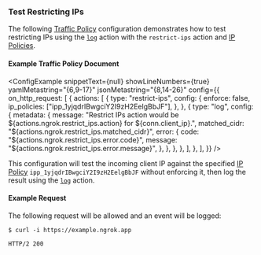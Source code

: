 
### Test Restricting IPs

The following [Traffic Policy](/docs/http/traffic-policy/)
configuration demonstrates how to test restricting IPs using the [`log`](/docs/http/traffic-policy/actions/log/)
action with the `restrict-ips` action and [IP Policies](/docs/api/resources/ip-policies/).

#### Example Traffic Policy Document

<ConfigExample
	snippetText={null}
	showLineNumbers={true}
	yamlMetastring="{6,9-17}"
	jsonMetastring="{8,14-26}"
	config={{
		on_http_request: [
			{
				actions: [
					{
						type: "restrict-ips",
						config: {
							enforce: false,
							ip_policies: ["ipp_1yjqdrIBwgciY2I9zH2EelgBbJF"],
						},
					},
					{
						type: "log",
						config: {
							metadata: {
								message:
									"Restrict IPs action would be ${actions.ngrok.restrict_ips.action} for ${conn.client_ip}.",
								matched_cidr: "${actions.ngrok.restrict_ips.matched_cidr}",
								error: {
									code: "${actions.ngrok.restrict_ips.error.code}",
									message: "${actions.ngrok.restrict_ips.error.message}",
								},
							},
						},
					},
				],
			},
		],
	}}
/>

This configuration will test the incoming client IP against the specified
[IP Policy](/docs/api/resources/ip-policies/) `ipp_1yjqdrIBwgciY2I9zH2EelgBbJF`
without enforcing it, then log the result using the [`log`](/docs/http/traffic-policy/actions/log/)
action.

#### Example Request

The following request will be allowed and an event will be logged:

```shell
$ curl -i https://example.ngrok.app
```

```http
HTTP/2 200
```

